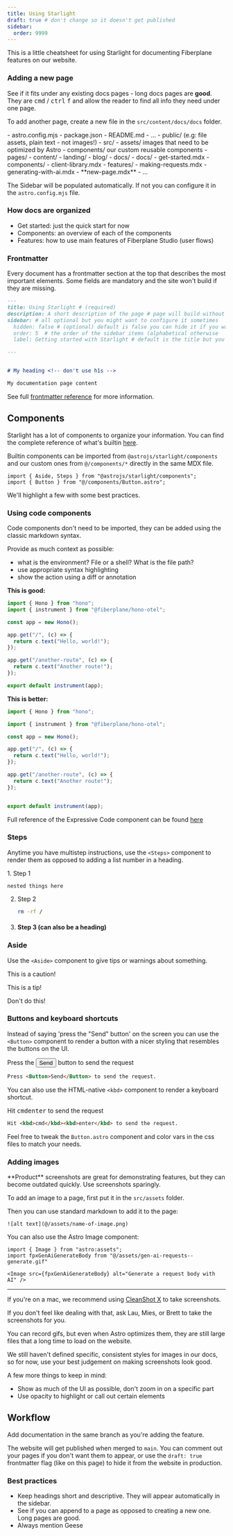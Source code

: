 ```yaml
---
title: Using Starlight
draft: true # don't change so it doesn't get published
sidebar:
  order: 9999
---
```



This is a little cheatsheet for using Starlight for documenting Fiberplane features on our website.


### Adding a new page

<Aside type="tip">

See if it fits under any existing docs pages - long docs pages are **good**. They are <kbd>cmd</kbd> / <kbd>ctrl</kbd> <kbd>f</kbd> and allow the reader to find all info they need under one page.

</Aside>

To add another page, create a new file in the `src/content/docs/docs` folder.

<FileTree>
- astro.config.mjs
- package.json
- README.md
- ...
- public/  (e.g: file assets, plain text - not images!)
- src/
	- assets/ images that need to be optimized by Astro
	- components/ our custom reusable components
	- pages/
	- content/
		- landing/
		- blog/
		- docs/
			- docs/
				- get-started.mdx
				- components/
					- client-library.mdx
				- features/
					- making-requests.mdx
					- generating-with-ai.mdx
					- **new-page.mdx**
					- ...
</FileTree>

The Sidebar will be populated automatically. If not you can configure it in the `astro.config.mjs` file.

### How docs are organized

- Get started: just the quick start for now
- Components: an overview of each of the components
- Features: how to use main features of Fiberplane Studio (user flows)

### Frontmatter

Every document has a frontmatter section at the top that describes the most important elements. Some fields are mandatory and the site won't build if they are missing.

```md
---
title: Using Starlight # (required)
description: A short description of the page # page will build without this but you should include it
sidebar: # all optional but you might want to configure it sometimes
  hidden: false # (optional) default is false you can hide it if you want
  order: 5  # the order of the sidebar items (alphabetical otherwise
  label: Getting started with Starlight # default is the title but you can change it

---


# My heading <!-- don't use h1s -->

My documentation page content

```

See full [frontmatter reference](https://starlight.astro.build/reference/frontmatter) for more information.

## Components

Starlight has a lot of components to organize your information. You can find the complete reference of what's builtin [here](https://starlight.astro.build/guides/components).

Builtin components can be imported from `@astrojs/starlight/components` and our custom ones from `@/components/*` directly in the same MDX file.

```mdx
import { Aside, Steps } from "@astrojs/starlight/components";
import { Button } from "@/components/Button.astro";
```

We'll highlight a few with some best practices.

### Using code components

Code components don't need to be imported, they can be added using the classic markdown syntax.

Provide as much context as possible:

- what is the environment? File or a shell? What is the file path?
- use appropriate syntax highlighting
- show the action using a diff or annotation

**This is good:**

```ts
import { Hono } from "hono";
import { instrument } from "@fiberplane/hono-otel";

const app = new Hono();

app.get("/", (c) => {
  return c.text("Hello, world!");
});

app.get("/another-route", (c) => {
  return c.text("Another route!");
});

export default instrument(app);
```

**This is better:**

```ts title="src/index.ts" ins={"Import the instrument function":2-3} ins={"Add another route":10-13} ins={"Wrapping the app with instrument":15-16}
import { Hono } from "hono";

import { instrument } from "@fiberplane/hono-otel";

const app = new Hono();

app.get("/", (c) => {
  return c.text("Hello, world!");
});

app.get("/another-route", (c) => {
  return c.text("Another route!");
});


export default instrument(app);
```

Full reference of the Expressive Code component can be found [here](https://expressive-code.com/key-features/syntax-highlighting/)

### Steps

Anytime you have multistep instructions, use the `<Steps>` component to render them as opposed to adding a list number in a heading.


<Steps>
1. Step 1

	nested things here
2. Step 2

	```sh
	rm -rf /
	```
3. #### Step 3 (can also be a heading)

</Steps>

### Aside

Use the `<Aside>` component to give tips or warnings about something.

<Aside type="caution">
  <p>This is a caution!</p>
</Aside>

<Aside type="tip">
  <p>This is a tip!</p>
</Aside>

<Aside type="danger">
  <p>Don't do this!</p>
</Aside>

### Buttons and keyboard shortcuts

Instead of saying 'press the "Send" button' on the screen you can use the `<Button>` component to render a button with a nicer styling that resembles the buttons on the UI.

Press the <Button>Send</Button> button to send the request

```md
Press <Button>Send</Button> to send the request.
```

You can also use the HTML-native `<kbd>` component to render a keyboard shortcut.

Hit <kbd>cmd</kbd><kbd>enter</kbd> to send the request

```md
Hit <kbd>cmd</kbd><kbd>enter</kbd> to send the request.
```

Feel free to tweak the `Button.astro` component and color vars in the css files to match your needs.

### Adding images

<Aside type="caution" title="Avoid product screenshots when you can">
  **Product** screenshots are great for demonstrating features, but they can become outdated quickly. Use screenshots sparingly.
</Aside>

To add an image to a page, first put it in the `src/assets` folder.

Then you can use standard markdown to add it to the page:

```mdx title="src/my-new-docs-page.md"
![alt text](@/assets/name-of-image.png)
```

You can also use the Astro Image component:

```mdx title="src/my-new-docs-page.mdx"
import { Image } from "astro:assets";
import fpxGenAiGenerateBody from "@/assets/gen-ai-requests--generate.gif"

<Image src={fpxGenAiGenerateBody} alt="Generate a request body with AI" />
```

***

If you're on a mac, we recommend using [CleanShot X](https://cleanshot.com/) to take screenshots.

If you don't feel like dealing with that, ask Lau, Mies, or Brett to take the screenshots for you.

<Aside type="tip" title="GIFs are large">
You can record gifs, but even when Astro optimizes them, they are still large files that a long time to load on the website.
</Aside>

We still haven't defined specific, consistent styles for images in our docs, so for now, use your best judgement on making screenshots look good.

A few more things to keep in mind:

- Show as much of the UI as possible, don't zoom in on a specific part
- Use opacity to highlight or call out certain elements


## Workflow

Add documentation in the same branch as you're adding the feature.

The website will get published when merged to `main`. 
You can comment out your pages if you don't want them to appear, 
or use the `draft: true` frontmatter flag (like on this page) to hide it from the website in production.

### Best practices

- Keep headings short and descriptive. They will appear automatically in the sidebar.
- See if you can append to a page as opposed to creating a new one. Long pages are good.
- Always mention Geese